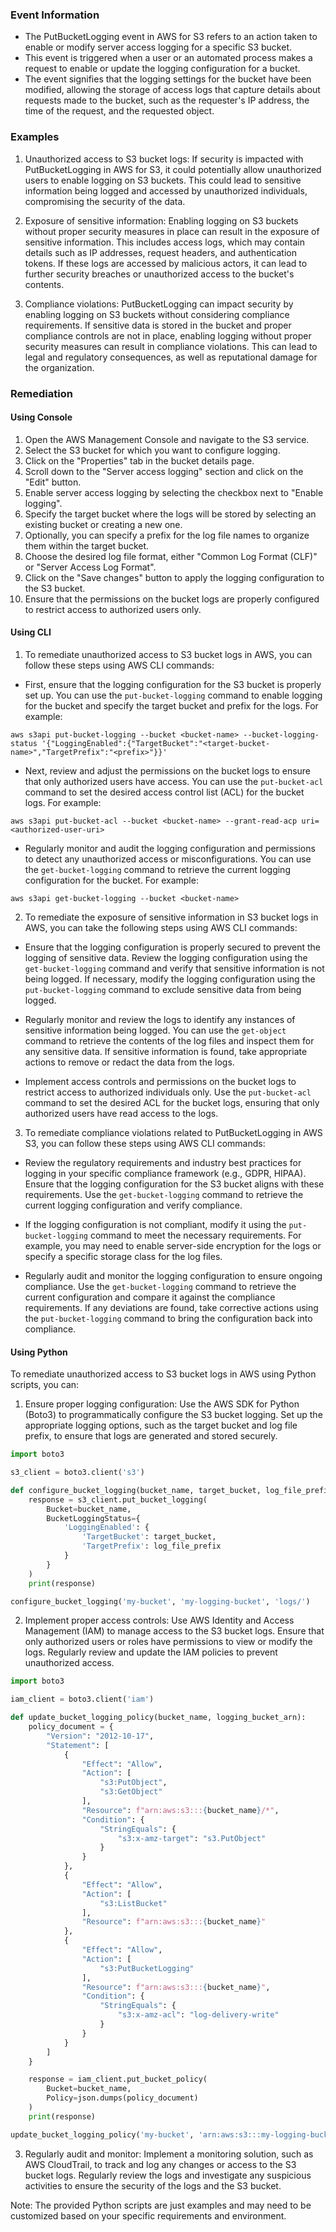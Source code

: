 
### Event Information

- The PutBucketLogging event in AWS for S3 refers to an action taken to enable or modify server access logging for a specific S3 bucket.
- This event is triggered when a user or an automated process makes a request to enable or update the logging configuration for a bucket.
- The event signifies that the logging settings for the bucket have been modified, allowing the storage of access logs that capture details about requests made to the bucket, such as the requester's IP address, the time of the request, and the requested object.




### Examples

1. Unauthorized access to S3 bucket logs: If security is impacted with PutBucketLogging in AWS for S3, it could potentially allow unauthorized users to enable logging on S3 buckets. This could lead to sensitive information being logged and accessed by unauthorized individuals, compromising the security of the data.

2. Exposure of sensitive information: Enabling logging on S3 buckets without proper security measures in place can result in the exposure of sensitive information. This includes access logs, which may contain details such as IP addresses, request headers, and authentication tokens. If these logs are accessed by malicious actors, it can lead to further security breaches or unauthorized access to the bucket's contents.

3. Compliance violations: PutBucketLogging can impact security by enabling logging on S3 buckets without considering compliance requirements. If sensitive data is stored in the bucket and proper compliance controls are not in place, enabling logging without proper security measures can result in compliance violations. This can lead to legal and regulatory consequences, as well as reputational damage for the organization.

### Remediation

#### Using Console

1. Open the AWS Management Console and navigate to the S3 service.
2. Select the S3 bucket for which you want to configure logging.
3. Click on the "Properties" tab in the bucket details page.
4. Scroll down to the "Server access logging" section and click on the "Edit" button.
5. Enable server access logging by selecting the checkbox next to "Enable logging".
6. Specify the target bucket where the logs will be stored by selecting an existing bucket or creating a new one.
7. Optionally, you can specify a prefix for the log file names to organize them within the target bucket.
8. Choose the desired log file format, either "Common Log Format (CLF)" or "Server Access Log Format".
9. Click on the "Save changes" button to apply the logging configuration to the S3 bucket.
10. Ensure that the permissions on the bucket logs are properly configured to restrict access to authorized users only.

#### Using CLI

1. To remediate unauthorized access to S3 bucket logs in AWS, you can follow these steps using AWS CLI commands:

- First, ensure that the logging configuration for the S3 bucket is properly set up. You can use the `put-bucket-logging` command to enable logging for the bucket and specify the target bucket and prefix for the logs. For example:
```
aws s3api put-bucket-logging --bucket <bucket-name> --bucket-logging-status '{"LoggingEnabled":{"TargetBucket":"<target-bucket-name>","TargetPrefix":"<prefix>"}}'
```

- Next, review and adjust the permissions on the bucket logs to ensure that only authorized users have access. You can use the `put-bucket-acl` command to set the desired access control list (ACL) for the bucket logs. For example:
```
aws s3api put-bucket-acl --bucket <bucket-name> --grant-read-acp uri=<authorized-user-uri>
```

- Regularly monitor and audit the logging configuration and permissions to detect any unauthorized access or misconfigurations. You can use the `get-bucket-logging` command to retrieve the current logging configuration for the bucket. For example:
```
aws s3api get-bucket-logging --bucket <bucket-name>
```

2. To remediate the exposure of sensitive information in S3 bucket logs in AWS, you can take the following steps using AWS CLI commands:

- Ensure that the logging configuration is properly secured to prevent the logging of sensitive data. Review the logging configuration using the `get-bucket-logging` command and verify that sensitive information is not being logged. If necessary, modify the logging configuration using the `put-bucket-logging` command to exclude sensitive data from being logged.

- Regularly monitor and review the logs to identify any instances of sensitive information being logged. You can use the `get-object` command to retrieve the contents of the log files and inspect them for any sensitive data. If sensitive information is found, take appropriate actions to remove or redact the data from the logs.

- Implement access controls and permissions on the bucket logs to restrict access to authorized individuals only. Use the `put-bucket-acl` command to set the desired ACL for the bucket logs, ensuring that only authorized users have read access to the logs.

3. To remediate compliance violations related to PutBucketLogging in AWS S3, you can follow these steps using AWS CLI commands:

- Review the regulatory requirements and industry best practices for logging in your specific compliance framework (e.g., GDPR, HIPAA). Ensure that the logging configuration for the S3 bucket aligns with these requirements. Use the `get-bucket-logging` command to retrieve the current logging configuration and verify compliance.

- If the logging configuration is not compliant, modify it using the `put-bucket-logging` command to meet the necessary requirements. For example, you may need to enable server-side encryption for the logs or specify a specific storage class for the log files.

- Regularly audit and monitor the logging configuration to ensure ongoing compliance. Use the `get-bucket-logging` command to retrieve the current configuration and compare it against the compliance requirements. If any deviations are found, take corrective actions using the `put-bucket-logging` command to bring the configuration back into compliance.

#### Using Python

To remediate unauthorized access to S3 bucket logs in AWS using Python scripts, you can:

1. Ensure proper logging configuration: Use the AWS SDK for Python (Boto3) to programmatically configure the S3 bucket logging. Set up the appropriate logging options, such as the target bucket and log file prefix, to ensure that logs are generated and stored securely.

```python
import boto3

s3_client = boto3.client('s3')

def configure_bucket_logging(bucket_name, target_bucket, log_file_prefix):
    response = s3_client.put_bucket_logging(
        Bucket=bucket_name,
        BucketLoggingStatus={
            'LoggingEnabled': {
                'TargetBucket': target_bucket,
                'TargetPrefix': log_file_prefix
            }
        }
    )
    print(response)

configure_bucket_logging('my-bucket', 'my-logging-bucket', 'logs/')
```

2. Implement proper access controls: Use AWS Identity and Access Management (IAM) to manage access to the S3 bucket logs. Ensure that only authorized users or roles have permissions to view or modify the logs. Regularly review and update the IAM policies to prevent unauthorized access.

```python
import boto3

iam_client = boto3.client('iam')

def update_bucket_logging_policy(bucket_name, logging_bucket_arn):
    policy_document = {
        "Version": "2012-10-17",
        "Statement": [
            {
                "Effect": "Allow",
                "Action": [
                    "s3:PutObject",
                    "s3:GetObject"
                ],
                "Resource": f"arn:aws:s3:::{bucket_name}/*",
                "Condition": {
                    "StringEquals": {
                        "s3:x-amz-target": "s3.PutObject"
                    }
                }
            },
            {
                "Effect": "Allow",
                "Action": [
                    "s3:ListBucket"
                ],
                "Resource": f"arn:aws:s3:::{bucket_name}"
            },
            {
                "Effect": "Allow",
                "Action": [
                    "s3:PutBucketLogging"
                ],
                "Resource": f"arn:aws:s3:::{bucket_name}",
                "Condition": {
                    "StringEquals": {
                        "s3:x-amz-acl": "log-delivery-write"
                    }
                }
            }
        ]
    }

    response = iam_client.put_bucket_policy(
        Bucket=bucket_name,
        Policy=json.dumps(policy_document)
    )
    print(response)

update_bucket_logging_policy('my-bucket', 'arn:aws:s3:::my-logging-bucket')
```

3. Regularly audit and monitor: Implement a monitoring solution, such as AWS CloudTrail, to track and log any changes or access to the S3 bucket logs. Regularly review the logs and investigate any suspicious activities to ensure the security of the logs and the S3 bucket.

Note: The provided Python scripts are just examples and may need to be customized based on your specific requirements and environment.

